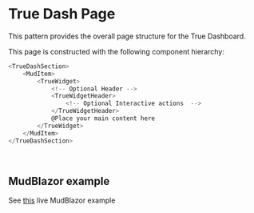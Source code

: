 
<Meta title="Features/Dashboard/Shared Components/Page" />

# True Dash Page

This pattern provides the overall page structure for the True Dashboard.

This page is constructed with the following component hierarchy:

```js
<TrueDashSection>
    <MudItem>
        <TrueWidget>
            <!-- Optional Header -->
            <TrueWidgetHeader>
                <!-- Optional Interactive actions  -->
            </TrueWidgetHeader>
            @Place your main content here
        </TrueWidget>
    </MudItem>
</TrueDashSection>
```

<br />

## MudBlazor example

See [this](https://try.mudblazor.com/snippet/GOGyOHFbSeieNSwH) live MudBlazor example
